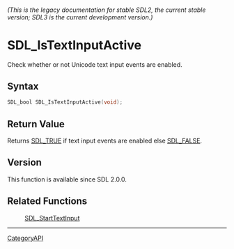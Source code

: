 ====== (This is the legacy documentation for stable SDL2, the current stable version; SDL3 is the current development version.) ======
= SDL_IsTextInputActive =

Check whether or not Unicode text input events are enabled.

== Syntax ==

<syntaxhighlight lang='c'>
SDL_bool SDL_IsTextInputActive(void);
</syntaxhighlight>

== Return Value ==

Returns [[SDL_TRUE]] if text input events are enabled else [[SDL_FALSE]].

== Version ==

This function is available since SDL 2.0.0.

== Related Functions ==

:[[SDL_StartTextInput]]

----
[[CategoryAPI]]


